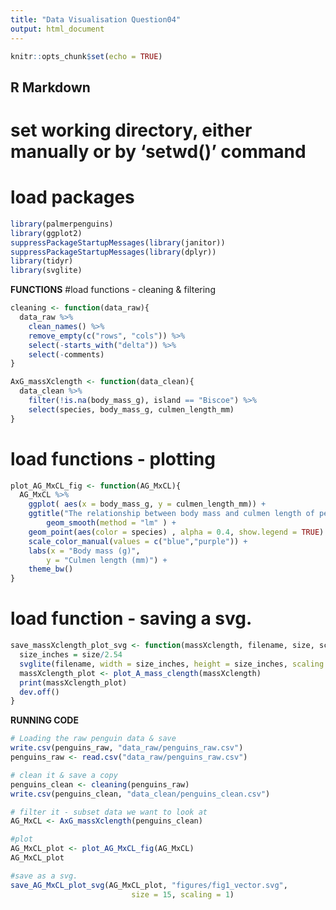 ---
title: "Data Visualisation Question04"
output: html_document
---

```{r setup, include=FALSE}
knitr::opts_chunk$set(echo = TRUE)
```

## R Markdown

# set working directory, either manually or by 'setwd()' command

# load packages
```{r }
library(palmerpenguins)
library(ggplot2)
suppressPackageStartupMessages(library(janitor))
suppressPackageStartupMessages(library(dplyr))
library(tidyr)
library(svglite)
```

**FUNCTIONS**
#load functions - cleaning & filtering
```{r }
cleaning <- function(data_raw){
  data_raw %>%
    clean_names() %>%
    remove_empty(c("rows", "cols")) %>%
    select(-starts_with("delta")) %>%
    select(-comments)
}

AxG_massXclength <- function(data_clean){
  data_clean %>%
    filter(!is.na(body_mass_g), island == "Biscoe") %>%
    select(species, body_mass_g, culmen_length_mm)
}
```

# load functions - plotting
```{r }
plot_AG_MxCL_fig <- function(AG_MxCL){
  AG_MxCL %>% 
    ggplot( aes(x = body_mass_g, y = culmen_length_mm)) +
    ggtitle("The relationship between body mass and culmen length of penguins on Biscoe Island") +
        geom_smooth(method = "lm" ) +
    geom_point(aes(color = species) , alpha = 0.4, show.legend = TRUE) +
    scale_color_manual(values = c("blue","purple")) +
    labs(x = "Body mass (g)", 
        y = "Culmen length (mm)") +
    theme_bw()
}
```

# load function - saving a svg.
```{r }
save_massXclength_plot_svg <- function(massXclength, filename, size, scaling){
  size_inches = size/2.54
  svglite(filename, width = size_inches, height = size_inches, scaling = scaling)
  massXclength_plot <- plot_A_mass_clength(massXclength)
  print(massXclength_plot)
  dev.off()
}
```


**RUNNING CODE**
```{r }
# Loading the raw penguin data & save 
write.csv(penguins_raw, "data_raw/penguins_raw.csv")
penguins_raw <- read.csv("data_raw/penguins_raw.csv")
```


```{r }
# clean it & save a copy
penguins_clean <- cleaning(penguins_raw) 
write.csv(penguins_clean, "data_clean/penguins_clean.csv")
```


```{r }
# filter it - subset data we want to look at
AG_MxCL <- AxG_massXclength(penguins_clean)
```


```{r }
#plot
AG_MxCL_plot <- plot_AG_MxCL_fig(AG_MxCL)
AG_MxCL_plot

```

```{r }
#save as a svg.
save_AG_MxCL_plot_svg(AG_MxCL_plot, "figures/fig1_vector.svg", 
                           size = 15, scaling = 1)

```

```{r }


```

```{r }


```

